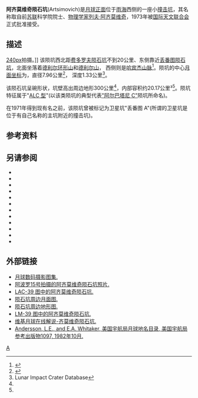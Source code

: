 {{lunar crater data|
 image=Normal Artsimovich AS-15-M-2332 LTVT.jpg|
 caption=[[阿波罗15号|阿波罗15号]]拍摄的图像|
 latitude=27.61|
 N_or_S=N|
 longitude=36.63|
 E_or_W=W|
 diameter=7.96公里|
 depth=1.33公里|
 colong=37|
 eponym=列夫·阿齐莫维奇}}
'''阿齐莫维奇陨石坑'''(Artsimovich)是[[月球正面|月球正面]]位于[[雨海|雨海]]西侧的一座小[[撞击坑|撞击坑]]，其名称取自前[[苏联|苏联]]科学院院士、[[物理学家|物理学家]][[列夫·阿齐莫维奇|列夫·阿齐莫维奇]]，1973年被[[国际天文联合会|国际天文联合会]]正式批准接受。

==描述==
[[image:Diophantus_+_Delisle_-_LROC_-_WAC.JPG|240px]]拍摄。]]
该陨坑西北距[[费多罗夫陨石坑|费多罗夫陨石坑]]不到20公里、东侧靠近[[丢番图陨石坑|丢番图陨石坑]]，北面坐落着[[德利尔环形山|德利尔环形山]]和[[德利尔山_(月球)|德利尔山]]，
西侧则是[[哈宾杰山脉|哈宾杰山脉]]<ref>{{Cite web |url=http://planetarynames.wr.usgs.gov/images/Lunar/lac_39_wac.pdf |title=Crater Artsimovich on the LAC-39 map. |access-date=2016-06-09 |archive-date=2016-04-18 |archive-url=https://web.archive.org/web/20160418093127/http://planetarynames.wr.usgs.gov/images/Lunar/lac_39_wac.pdf |dead-url=no }}</ref>。陨坑的中心[[月面坐标|月面坐标]]为{{Coord|27.61|N|36.63|W|globe:Moon|nogoogle=1|noosm=1}}，直径7.96公里<ref name="IAU">{{Cite web |url=http://planetarynames.wr.usgs.gov/Feature/405 |title=Directory of the International Astronomical Union. |access-date=2016-06-09 |archive-date=2020-10-22 |archive-url=https://web.archive.org/web/20201022010755/https://planetarynames.wr.usgs.gov/Feature/405 |dead-url=no }}</ref>，
深度1.33公里<ref name=LICD>Lunar Impact Crater Database</ref>。

该陨石坑呈碗形状，坑壁高出周边地形300公里<ref name="LICD"/>，内部容积约20.17公里³<ref name="LICD"/>。陨坑特征属于"[[月球陨石坑#陨石坑分类|ALC 型]]"(以该类陨坑的典型代表[[阿尔巴塔尼环形山#卫星陨石坑|"阿尔巴塔尼 C"]]陨坑所命名)。

在1971年得到现有名之前，该陨坑曾被标记为卫星坑"丢番图 A"(所谓的卫星坑是位于有自己名称的主坑附近的撞击坑)。

==参考资料==
{{Reflist}}

==另请参阅==
{{refbegin}}
* {{cite book
  | last1 = Andersson
  | first1 = L. E.
  | last2 = Whitaker
  | first2 = E. A.
  | authorlink2 = Ewen Whitaker
  | date = 1982
  | title = [[NASA|NASA]] Catalogue of Lunar Nomenclature
  | publisher = NASA RP-1097
  | ref = harv
  }}
* {{cite web
  | last = Blue
  | first = Jennifer
  | date = July 25, 2007
  | title = Gazetteer of Planetary Nomenclature
  | publisher = [[United_States_Geological_Survey|USGS]]
  | url = http://planetarynames.wr.usgs.gov/
  | accessdate = 2007-08-05
  | ref = harv
  | archive-date = 2019-12-05
  | archive-url = https://web.archive.org/web/20191205162958/https://planetarynames.wr.usgs.gov/
  | dead-url = no
  }}
* {{cite book
  | last1 = Bussey
  | first1 = B.
  | authorlink1 = Ben Bussey
  | last2 = Spudis
  | first2 = P.
  | authorlink2 = Paul Spudis
  | date = 2004
  | title = The Clementine Atlas of the Moon
  | publisher = Cambridge University Press
  | location = New York
  | isbn = 978-0-521-81528-4
  | ref = harv
  }}
* {{cite book
  | last1 = Cocks
  | first1 = Elijah E.
  | last2 = Cocks
  | first2 = Josiah C.
  | date = 1995
  | title = Who's Who on the Moon: A Biographical Dictionary of Lunar Nomenclature
  | url = https://archive.org/details/isbn_9780936389271
  | publisher = Tudor Publishers
  | isbn = 978-0-936389-27-1
  | ref = harv
  }}
* {{cite web
  | last = McDowell
  | first = Jonathan
  | date = July 15, 2007
  | url = http://host.planet4589.org/astro/lunar/
  | title = Lunar Nomenclature
  | publisher = Jonathan's Space Report
  | accessdate = 2007-10-24
  | ref = harv
  | archive-date = 2019-06-21
  | archive-url = https://web.archive.org/web/20190621012337/http://host.planet4589.org/astro/lunar/
  | dead-url = no
  }}
* {{cite journal| last1 = Menzel| first1 = D. H.| last2 = Minnaert| first2 = M.| last3 = Levin| first3 = B.| last4 = Dollfus| first4 = A.| last5 = Bell| first5 = B.| title = Report on Lunar Nomenclature by the Working Group of Commission 17 of the IAU| doi = 10.1007/BF00171763| journal = Space Science Reviews| volume = 12| issue = 2| pages = 136–186| date = 1971| bibcode = 1971SSRv...12..136M| ref = harv}}
* {{cite book
  | first = Patrick
  | last = Moore
  | authorlink = Patrick Moore
  | date = 2001
  | title = On the Moon
  | url = https://archive.org/details/patrickmooreonmo00patr
  | publisher = Sterling Publishing Co.
  | isbn = 978-0-304-35469-6
  | ref = harv
  }}
* {{cite book
  | first = Fred W.
  | last = Price
  | date = 1988
  | title = The Moon Observer's Handbook
  | publisher = Cambridge University Press
  | isbn = 978-0-521-33500-3
  | ref = harv
  }}
* {{cite book
  | last = Rükl
  | first = Antonín
  | authorlink = Antonín Rükl
  | date = 1990
  | title = Atlas of the Moon
  | publisher = Kalmbach Books
  | isbn = 978-0-913135-17-4
  | ref = harv
  }}
* {{cite book
  | last = Webb
  | first = Rev. T. W.
  | authorlink = Thomas William Webb
  | date = 1962
  | title = Celestial Objects for Common Telescopes
  | url = https://archive.org/details/celestialobjects00webb
  | edition = 6th revised
  | publisher = Dover
  | isbn = 978-0-486-20917-3
  | ref = harv
  }}
* {{cite book
  | first = Ewen A.
  | last = Whitaker
  | authorlink = Ewen Whitaker
  | date = 1999
  | title = Mapping and Naming the Moon
  | publisher = Cambridge University Press
  | isbn = 978-0-521-62248-6
  | ref = harv
  }}
* {{cite book
  | first = Peter T.
  | last = Wlasuk
  | date = 2000
  | title = Observing the Moon
  | publisher = Springer
  | isbn = 978-1-85233-193-1
  | ref = harv
 }}
{{refend}}

==外部链接==
* [http://www.lpi.usra.edu/resources/lunar_orbiter/bin/srch_nam.shtml?Artsimovich%7C0 月球数码摄影图集.] {{Wayback|url=http://www.lpi.usra.edu/resources/lunar_orbiter/bin/srch_nam.shtml?Artsimovich%7C0 |date=20201127015318 }}
* [http://www.lpi.usra.edu/resources/apollo/search/feature/?feature=Diophantus+A 阿波罗15号拍摄的阿齐莫维奇陨石坑照片.] {{Wayback|url=http://www.lpi.usra.edu/resources/apollo/search/feature/?feature=Diophantus+A |date=20160304070150 }}
* [http://www.lpi.usra.edu/resources/mapcatalog/LAC/lac39/ LAC-39 图中的阿齐莫维奇陨石坑.] {{Wayback|url=http://www.lpi.usra.edu/resources/mapcatalog/LAC/lac39/ |date=20170728212352 }}
* [http://www.lpi.usra.edu/resources/mapcatalog/usgs/I465/ 陨石坑周边月面图.] {{Wayback|url=http://www.lpi.usra.edu/resources/mapcatalog/usgs/I465/ |date=20180530163149 }}
* [http://www.lpi.usra.edu/resources/mapcatalog/LTO/lto39b4_1/ 陨石坑周边地形图.] {{Wayback|url=http://www.lpi.usra.edu/resources/mapcatalog/LTO/lto39b4_1/ |date=20201127014020 }}
* [http://www.lpi.usra.edu/resources/mapcatalog/LM/lm39/ LM-39 图中的阿齐莫维奇陨石坑.] {{Wayback|url=http://www.lpi.usra.edu/resources/mapcatalog/LM/lm39/ |date=20170506105019 }}
* [http://the-moon.wikispaces.com/Artsimovich 维基月球在线解说-齐莫维奇陨石坑.] {{Wayback|url=http://the-moon.wikispaces.com/Artsimovich |date=20180530153641 }}
* [http://planet4589.org/astro/lunar/RP-1097.pdf Andersson, L.E., and E.A. Whitaker, 美国宇航局月球地名目录, 美国宇航局参考出版物1097, 1982年10月.] {{Wayback|url=http://planet4589.org/astro/lunar/RP-1097.pdf |date=20141006125838 }}

[[Category:月球环形山|A]]
{{月球环形山 (A-B)}}